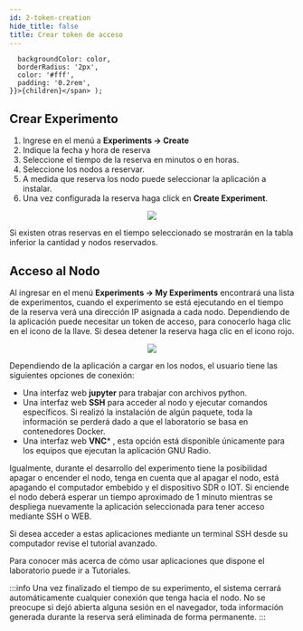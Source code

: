 ```yaml
---
id: 2-token-creation
hide_title: false
title: Crear token de acceso
---
```


      backgroundColor: color,
      borderRadius: '2px',
      color: '#fff',
      padding: '0.2rem',
    }}>{children}</span> );


## Crear Experimento

1. Ingrese en el menú a **Experiments -> Create**
2. Indique la fecha y hora de reserva
3. Seleccione el tiempo de la reserva en minutos o en horas.
4. Seleccione los nodos a reservar.
5. A medida que reserva los nodo puede seleccionar la aplicación a instalar.
6. Una vez configurada la reserva haga click en **Create Experiment**.


<div align="center" style={{margin: '20px'}}>
<img src={require('./../started/step4.png').default}  align="center"/>
</div>



Si existen otras reservas en el tiempo seleccionado se mostrarán en la tabla inferior la cantidad y nodos reservados.

## Acceso al Nodo

Al ingresar en el menú  **Experiments -> My Experiments**  encontrará una lista de experimentos, cuando el experimento se está ejecutando en el tiempo de la reserva verá una dirección IP asignada a cada nodo.  Dependiendo de la aplicación puede necesitar un token de acceso, para conocerlo haga clic en el icono de la llave. Si desea detener la reserva haga clic en el icono rojo.

<div align="center" style={{margin: '20px'}}>
<img src={require('./../started/step5.png').default}  align="center"/>
</div>


Dependiendo de la aplicación a cargar en los nodos, el usuario tiene las siguientes opciones de conexión:

* Una interfaz web **jupyter** para trabajar con archivos python.
* Una interfaz web **SSH** para acceder al nodo y ejecutar comandos específicos. Si realizó la instalación de algún paquete, toda la información se perderá dado a que el laboratorio se basa en contenedores Docker.
* Una interfaz web **VNC*** , esta opción está disponible únicamente para los equipos que ejecutan la aplicación GNU Radio.

Igualmente, durante el desarrollo del experimento tiene la posibilidad apagar o encender el nodo, tenga en cuenta que al apagar el nodo, está apagando el computador embebido y el dispositivo SDR o IOT.  Si enciende el nodo deberá esperar un tiempo aproximado de 1 minuto mientras se despliega nuevamente la aplicación seleccionada para tener acceso mediante SSH o WEB.

Si desea acceder a estas aplicaciones mediante un terminal SSH desde su computador revise el tutorial avanzado.

Para conocer más acerca de cómo usar  aplicaciones que dispone el laboratorio puede ir a Tutoriales.

 
:::info
   Una vez finalizado el tiempo de su experimento, el sistema cerrará automáticamente cualquier conexión que tenga hacia el nodo.  No se preocupe si dejó abierta alguna sesión en el navegador, toda información generada durante la reserva será eliminada de forma permanente.
:::

